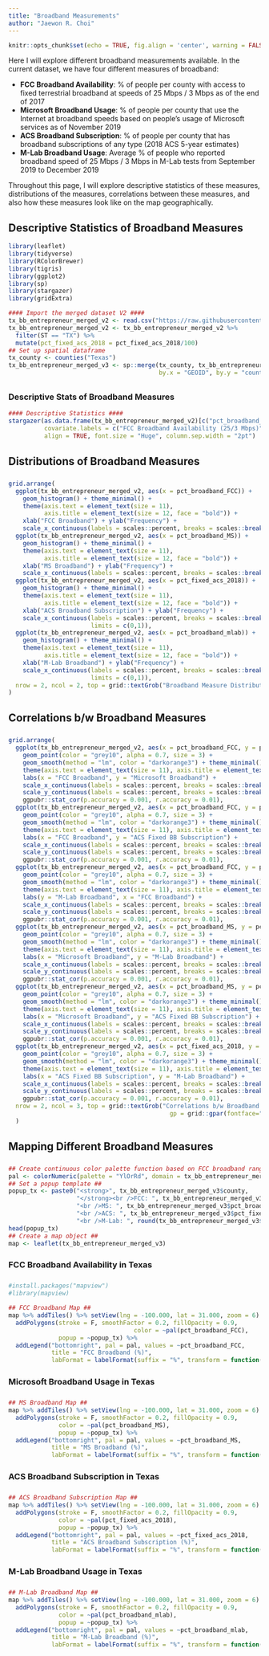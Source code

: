 ```yaml
---
title: "Broadband Measurements"
author: "Jaewon R. Choi"
---
```


```r
knitr::opts_chunk$set(echo = TRUE, fig.align = 'center', warning = FALSE, message = FALSE)
```

Here I will explore different broadband measurements available. In the current dataset, we have four different measures of broadband:

* **FCC Broadband Availability**: % of people per county with access to fixed terrestrial broadband at speeds of 25 Mbps / 3 Mbps as of the end of 2017
* **Microsoft Broadband Usage**: % of people per county that use the Internet at broadband speeds based on people's usage of Microsoft services as of November 2019
* **ACS Broadband Subscription**: % of people per county that has broadband subscriptions of any type (2018 ACS 5-year estimates)
* **M-Lab Broadband Usage**: Average % of people who reported broadband speed of 25 Mbps / 3 Mbps in M-Lab tests from September 2019 to December 2019

Throughout this page, I will explore descriptive statistics of these measures, distributions of the measures, correlations between these measures, and also how these measures look like on the map geographically.

## Descriptive Statistics of Broadband Measures

```r
library(leaflet)
library(tidyverse)
library(RColorBrewer)
library(tigris)
library(ggplot2)
library(sp)
library(stargazer)
library(gridExtra)

#### Import the merged dataset V2 ####
tx_bb_entrepreneur_merged_v2 <- read.csv("https://raw.githubusercontent.com/texastipi/broadband_entrepreneurship/master/Broadband-Entrepreneurship-TXKSME.csv")
tx_bb_entrepreneur_merged_v2 <- tx_bb_entrepreneur_merged_v2 %>% 
  filter(ST == "TX") %>% 
  mutate(pct_fixed_acs_2018 = pct_fixed_acs_2018/100)
## Set up spatial dataframe
tx_county <- counties("Texas")
tx_bb_entrepreneur_merged_v3 <- sp::merge(tx_county, tx_bb_entrepreneur_merged_v2,
                                          by.x = "GEOID", by.y = "county_FIPS")
```

<div style="margin-bottom:30px;">
</div>

### Descriptive Stats of Broadband Measures

```r
#### Descriptive Statistics ####
stargazer(as.data.frame(tx_bb_entrepreneur_merged_v2)[c("pct_broadband_FCC","pct_broadband_MS","pct_fixed_acs_2018","pct_broadband_mlab")],
          covariate.labels = c("FCC Broadband Availability (25/3 Mbps)","Microsoft Broadband (25/3)","ACS Fixed Subscription Level","M-Lab Broadband Test (25/3)"), type = "html",
          align = TRUE, font.size = "Huge", column.sep.width = "2pt")
```

<div style="margin-bottom:30px;">
</div>

## Distributions of Broadband Measures

<div style="margin-bottom:25px;">
</div>

```r
grid.arrange(
  ggplot(tx_bb_entrepreneur_merged_v2, aes(x = pct_broadband_FCC)) + 
    geom_histogram() + theme_minimal() + 
    theme(axis.text = element_text(size = 11),
          axis.title = element_text(size = 12, face = "bold")) + 
    xlab("FCC Broadband") + ylab("Frequency") +
    scale_x_continuous(labels = scales::percent, breaks = scales::breaks_pretty()),
  ggplot(tx_bb_entrepreneur_merged_v2, aes(x = pct_broadband_MS)) + 
    geom_histogram() + theme_minimal() + 
    theme(axis.text = element_text(size = 11),
          axis.title = element_text(size = 12, face = "bold")) + 
    xlab("MS Broadband") + ylab("Frequency") +
    scale_x_continuous(labels = scales::percent, breaks = scales::breaks_pretty()),
  ggplot(tx_bb_entrepreneur_merged_v2, aes(x = pct_fixed_acs_2018)) + 
    geom_histogram() + theme_minimal() + 
    theme(axis.text = element_text(size = 11),
          axis.title = element_text(size = 12, face = "bold")) + 
    xlab("ACS Broadband Subscription") + ylab("Frequency") +
    scale_x_continuous(labels = scales::percent, breaks = scales::breaks_pretty(),
                       limits = c(0,1)),
  ggplot(tx_bb_entrepreneur_merged_v2, aes(x = pct_broadband_mlab)) + 
    geom_histogram() + theme_minimal() + 
    theme(axis.text = element_text(size = 11),
          axis.title = element_text(size = 12, face = "bold")) + 
    xlab("M-Lab Broadband") + ylab("Frequency") +
    scale_x_continuous(labels = scales::percent, breaks = scales::breaks_pretty(),
                       limits = c(0,1)),
  nrow = 2, ncol = 2, top = grid::textGrob("Broadband Measure Distribution", gp = grid::gpar(fontface="bold",fontsize=14))
)
```

<div style="margin-bottom:30px;">
</div>

## Correlations b/w Broadband Measures

<div style="margin-bottom:25px;">
</div>

```r
grid.arrange(
  ggplot(tx_bb_entrepreneur_merged_v2, aes(x = pct_broadband_FCC, y = pct_broadband_MS)) + 
    geom_point(color = "grey10", alpha = 0.7, size = 3) + 
    geom_smooth(method = "lm", color = "darkorange3") + theme_minimal() + 
    theme(axis.text = element_text(size = 11), axis.title = element_text(size = 12, face = "bold")) +
    labs(x = "FCC Broadband", y = "Microsoft Broadband") +
    scale_x_continuous(labels = scales::percent, breaks = scales::breaks_pretty()) +
    scale_y_continuous(labels = scales::percent, breaks = scales::breaks_pretty()) +
    ggpubr::stat_cor(p.accuracy = 0.001, r.accuracy = 0.01),
  ggplot(tx_bb_entrepreneur_merged_v2, aes(x = pct_broadband_FCC, y = pct_fixed_acs_2018)) +
    geom_point(color = "grey10", alpha = 0.7, size = 3) + 
    geom_smooth(method = "lm", color = "darkorange3") + theme_minimal() +
    theme(axis.text = element_text(size = 11), axis.title = element_text(size = 12, face = "bold")) +
    labs(x = "FCC Broadband", y = "ACS Fixed BB Subscription") +
    scale_x_continuous(labels = scales::percent, breaks = scales::breaks_pretty()) +
    scale_y_continuous(labels = scales::percent, breaks = scales::breaks_pretty()) +
    ggpubr::stat_cor(p.accuracy = 0.001, r.accuracy = 0.01),
  ggplot(tx_bb_entrepreneur_merged_v2, aes(x = pct_broadband_FCC, y = pct_broadband_mlab)) +
    geom_point(color = "grey10", alpha = 0.7, size = 3) + 
    geom_smooth(method = "lm", color = "darkorange3") + theme_minimal() +
    theme(axis.text = element_text(size = 11), axis.title = element_text(size = 12, face = "bold")) +
    labs(y = "M-Lab Broadband", x = "FCC Broadband") +
    scale_x_continuous(labels = scales::percent, breaks = scales::breaks_pretty()) +
    scale_y_continuous(labels = scales::percent, breaks = scales::breaks_pretty()) +
    ggpubr::stat_cor(p.accuracy = 0.001, r.accuracy = 0.01),
  ggplot(tx_bb_entrepreneur_merged_v2, aes(x = pct_broadband_MS, y = pct_broadband_mlab)) + 
    geom_point(color = "grey10", alpha = 0.7, size = 3) + 
    geom_smooth(method = "lm", color = "darkorange3") + theme_minimal() +
    theme(axis.text = element_text(size = 11), axis.title = element_text(size = 12, face = "bold")) +
    labs(x = "Microsoft Broadband", y = "M-Lab Broadband") +
    scale_x_continuous(labels = scales::percent, breaks = scales::breaks_pretty()) +
    scale_y_continuous(labels = scales::percent, breaks = scales::breaks_pretty()) +
    ggpubr::stat_cor(p.accuracy = 0.001, r.accuracy = 0.01),
  ggplot(tx_bb_entrepreneur_merged_v2, aes(x = pct_broadband_MS, y = pct_fixed_acs_2018)) + 
    geom_point(color = "grey10", alpha = 0.7, size = 3) + 
    geom_smooth(method = "lm", color = "darkorange3") + theme_minimal() +
    theme(axis.text = element_text(size = 11), axis.title = element_text(size = 12, face = "bold")) +
    labs(x = "Microsoft Broadband", y = "ACS Fixed BB Subscription") +
    scale_x_continuous(labels = scales::percent, breaks = scales::breaks_pretty()) +
    scale_y_continuous(labels = scales::percent, breaks = scales::breaks_pretty()) +
    ggpubr::stat_cor(p.accuracy = 0.001, r.accuracy = 0.01),
  ggplot(tx_bb_entrepreneur_merged_v2, aes(x = pct_fixed_acs_2018, y = pct_broadband_mlab)) +
    geom_point(color = "grey10", alpha = 0.7, size = 3) + 
    geom_smooth(method = "lm", color = "darkorange3") + theme_minimal() +
    theme(axis.text = element_text(size = 11), axis.title = element_text(size = 12, face = "bold")) +
    labs(x = "ACS Fixed BB Subscription", y = "M-Lab Broadband") +
    scale_x_continuous(labels = scales::percent, breaks = scales::breaks_pretty()) +
    scale_y_continuous(labels = scales::percent, breaks = scales::breaks_pretty()) +
    ggpubr::stat_cor(p.accuracy = 0.001, r.accuracy = 0.01),
  nrow = 2, ncol = 3, top = grid::textGrob("Correlations b/w Broadband Measures",
                                             gp = grid::gpar(fontface="bold",fontsize=14))
  )

```
<div style="margin-bottom:30px;">
</div>

## Mapping Different Broadband Measures

<div style="margin-bottom:25px;">
</div>

```r
## Create continuous color palette function based on FCC broadband range (0~1) ##
pal <- colorNumeric(palette = "YlOrRd", domain = tx_bb_entrepreneur_merged_v2$pct_broadband_FCC)
## Set a popup template ##
popup_tx <- paste0("<strong>", tx_bb_entrepreneur_merged_v3$county,
                   "</strong><br />FCC: ", tx_bb_entrepreneur_merged_v3$pct_broadband_FCC*100, "%",
                   "<br />MS: ", tx_bb_entrepreneur_merged_v3$pct_broadband_MS*100, "%",
                   "<br />ACS: ", tx_bb_entrepreneur_merged_v3$pct_fixed_acs_2018*100, "%",
                   "<br />M-Lab: ", round(tx_bb_entrepreneur_merged_v3$pct_broadband_mlab*100, digits = 1), "%")
head(popup_tx)
## Create a map object ##
map <- leaflet(tx_bb_entrepreneur_merged_v3)
```

<div style="margin-bottom:25px;">
</div>

### FCC Broadband Availability in Texas

<div style="margin-bottom:25px;">
</div>

```r
#install.packages("mapview")
#library(mapview)

## FCC Broadband Map ##
map %>% addTiles() %>% setView(lng = -100.000, lat = 31.000, zoom = 6) %>% 
  addPolygons(stroke = F, smoothFactor = 0.2, fillOpacity = 0.9,
                                   color = ~pal(pct_broadband_FCC),
              popup = ~popup_tx) %>% 
  addLegend("bottomright", pal = pal, values = ~pct_broadband_FCC,
            title = "FCC Broadband (%)",
            labFormat = labelFormat(suffix = "%", transform = function(x) 100*x), na.label = "N/A", opacity = 1)

```

<div style="margin-bottom:25px;">
</div>

### Microsoft Broadband Usage in Texas

<div style="margin-bottom:25px;">
</div>

```r
## MS Broadband Map ##
map %>% addTiles() %>% setView(lng = -100.000, lat = 31.000, zoom = 6) %>% 
  addPolygons(stroke = F, smoothFactor = 0.2, fillOpacity = 0.9,
              color = ~pal(pct_broadband_MS),
              popup = ~popup_tx) %>% 
  addLegend("bottomright", pal = pal, values = ~pct_broadband_MS,
            title = "MS Broadband (%)",
            labFormat = labelFormat(suffix = "%", transform = function(x) 100*x), na.label = "N/A", opacity = 1)
```

<div style="margin-bottom:25px;">
</div>

### ACS Broadband Subscription in Texas

<div style="margin-bottom:25px;">
</div>

```r
## ACS Broadband Subscription Map ##
map %>% addTiles() %>% setView(lng = -100.000, lat = 31.000, zoom = 6) %>% 
  addPolygons(stroke = F, smoothFactor = 0.2, fillOpacity = 0.9,
              color = ~pal(pct_fixed_acs_2018),
              popup = ~popup_tx) %>% 
  addLegend("bottomright", pal = pal, values = ~pct_fixed_acs_2018,
            title = "ACS Broadband Subscription (%)",
            labFormat = labelFormat(suffix = "%", transform = function(x) 100*x), na.label = "N/A", opacity = 1)
```

<div style="margin-bottom:25px;">
</div>

### M-Lab Broadband Usage in Texas

<div style="margin-bottom:25px;">
</div>

```r
## M-Lab Broadband Map ##
map %>% addTiles() %>% setView(lng = -100.000, lat = 31.000, zoom = 6) %>% 
  addPolygons(stroke = F, smoothFactor = 0.2, fillOpacity = 0.9,
              color = ~pal(pct_broadband_mlab),
              popup = ~popup_tx) %>% 
  addLegend("bottomright", pal = pal, values = ~pct_broadband_mlab,
            title = "M-Lab Broadband (%)",
            labFormat = labelFormat(suffix = "%", transform = function(x) 100*x), na.label = "N/A", opacity = 1)
```


